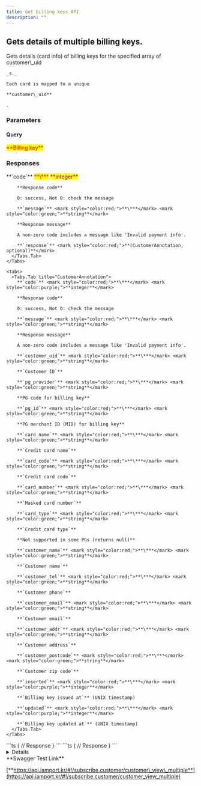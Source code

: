```yaml
---
title: Get billing keys API
description: ""
---
```



## Gets details of multiple billing keys.

<Swagger method="get" path="/subscribe/customers" baseUrl="https://api.iamport.kr" summary="Get details of multiple billing keys.">
  <SwaggerDescription>
    Gets details (card info) of billing keys for the specified array of customer\_uid

    _s._

    Each card is mapped to a unique

    **customer\_uid**

    .
  </SwaggerDescription>

  ### Parameters

  #### Query

  <SwaggerParameter name="customer_uid[]" type="Array" required="true">
    <mark style="color:red;">
      **Billing key**
    </mark>
  </SwaggerParameter>

  ### Responses

  <SwaggerResponse status="200: OK" description="Success">
    <Tabs>
      <Tabs.Tab title="CustomerResponse">
        **`code`** <mark style="color:red;">**\***</mark> <mark style="color:purple;">**integer**</mark>

        **Response code**

        0: success, Not 0: check the message

        **`message`** <mark style="color:red;">**\***</mark> <mark style="color:green;">**string**</mark>

        **Response message**

        A non-zero code includes a message like 'Invalid payment info'.

        **`response`** <mark style="color:red;">**(CustomerAnnotation, optional)**</mark>
      </Tabs.Tab>
    </Tabs>

    <Tabs>
      <Tabs.Tab title="CustomerAnnotation">
        **`code`** <mark style="color:red;">**\***</mark> <mark style="color:purple;">**integer**</mark>

        **Response code**

        0: success, Not 0: check the message

        **`message`** <mark style="color:red;">**\***</mark> <mark style="color:green;">**string**</mark>

        **Response message**

        A non-zero code includes a message like 'Invalid payment info'.

        **`customer_uid`** <mark style="color:red;">**\***</mark> <mark style="color:green;">**string**</mark>

        **`Customer ID`**

        **`pg_provider`** <mark style="color:red;">**\***</mark> <mark style="color:green;">**string**</mark>

        **PG code for billing key**

        **`pg_id`** <mark style="color:red;">**\***</mark> <mark style="color:green;">**string**</mark>

        **PG merchant ID (MID) for billing key**

        **`card_name`** <mark style="color:red;">**\***</mark> <mark style="color:green;">**string**</mark>

        **`Credit card name`**

        **`card_code`** <mark style="color:red;">**\***</mark> <mark style="color:green;">**string**</mark>

        **`Credit card code`**

        **`card_number`** <mark style="color:red;">**\***</mark> <mark style="color:green;">**string**</mark>

        **`Masked card number`**

        **`card_type`** <mark style="color:red;">**\***</mark> <mark style="color:green;">**string**</mark>

        **`Credit card type`**

        **Not supported in some PGs (returns null)**

        **`customer_name`** <mark style="color:red;">**\***</mark> <mark style="color:green;">**string**</mark>

        **`Customer name`**

        **`customer_tel`** <mark style="color:red;">**\***</mark> <mark style="color:green;">**string**</mark>

        **`Customer phone`**

        **`customer_email`** <mark style="color:red;">**\***</mark> <mark style="color:green;">**string**</mark>

        **`Customer email`**

        **`customer_addr`** <mark style="color:red;">**\***</mark> <mark style="color:green;">**string**</mark>

        **`Customer address`**

        **`customer_postcode`** <mark style="color:red;">**\***</mark> <mark style="color:green;">**string**</mark>

        **`Customer zip code`**

        **`inserted`** <mark style="color:red;">**\***</mark> <mark style="color:purple;">**integer**</mark>

        **`Billing key issued at`** (UNIX timestamp)

        **`updated`** <mark style="color:red;">**\***</mark> <mark style="color:purple;">**integer**</mark>

        **`Billing key updated at`** (UNIX timestamp)
      </Tabs.Tab>
    </Tabs>
  </SwaggerResponse>

  <SwaggerResponse status="401: Unauthorized" description="Missing or invalid access token">
    ```ts
    {
      // Response
    }
    ```
  </SwaggerResponse>

  <SwaggerResponse status="404: Not Found" description="Invalid customer_uid">
    ```ts
    {
      // Response
    }
    ```
  </SwaggerResponse>
</Swagger>

<Details>
  <Details.Summary>Response Model Schema</Details.Summary>

  <Details.Content>
    ```json
    {
      "code": 0,
      "message": "string",
      "response": [
        {
          "customer_uid": "string",
          "pg_provider": "string",
          "pg_id": "string",
          "card_name": "string",
          "card_code": "string",
          "card_number": "string",
          "card_type": "null",
          "customer_name": "string",
          "customer_tel": "string",
          "customer_email": "string",
          "customer_addr": "string",
          "customer_postcode": "string",
          "inserted": 0,
          "updated": 0
        }
      ]
    }
    ```
  </Details.Content>
</Details>

<Hint style="success">
  **Swagger Test Link**

  [**https://api.iamport.kr/#!/subscribe.customer/customer\_view\_multiple**](https://api.iamport.kr/#!/subscribe.customer/customer_view_multiple)
</Hint>
